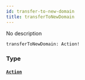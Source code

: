 ```yaml
---
id: transfer-to-new-domain
title: transferToNewDomain
---
```


No description

```graphql
transferToNewDomain: Action!

```

### Type

#### [`Action`](/docs/graphql/objects/action)
